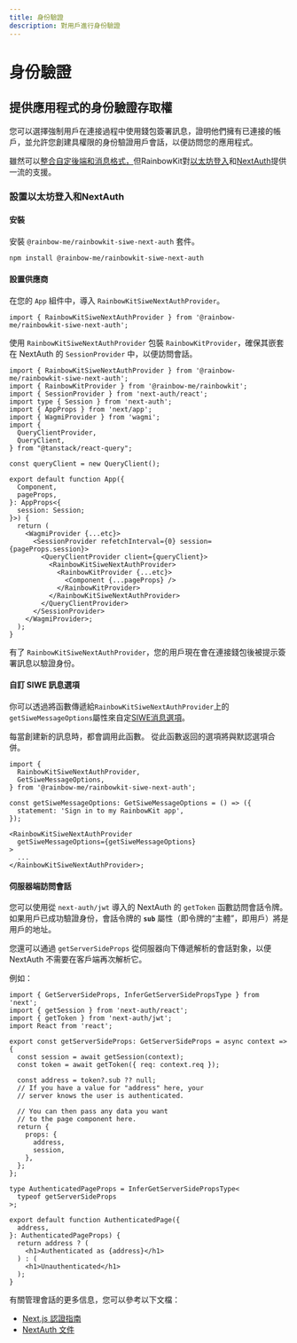 ```yaml
---
title: 身份驗證
description: 對用戶進行身份驗證
---
```


# 身份驗證

## 提供應用程式的身份驗證存取權

您可以選擇強制用戶在連接過程中使用錢包簽署訊息，證明他們擁有已連接的帳戶，並允許您創建具權限的身份驗證用戶會話，以便訪問您的應用程式。

雖然可以[整合自定後端和消息格式，](/docs/custom-authentication)但RainbowKit對[以太坊登入](https://login.xyz)和[NextAuth](https://next-auth.js.org)提供一流的支援。

### 設置以太坊登入和NextAuth

#### 安裝

安裝 `@rainbow-me/rainbowkit-siwe-next-auth` 套件。

```bash
npm install @rainbow-me/rainbowkit-siwe-next-auth
```

#### 設置供應商

在您的 `App` 組件中，導入 `RainbowKitSiweNextAuthProvider`。

```tsx
import { RainbowKitSiweNextAuthProvider } from '@rainbow-me/rainbowkit-siwe-next-auth';
```

使用 `RainbowKitSiweNextAuthProvider` 包裝 `RainbowKitProvider`，確保其嵌套在 NextAuth 的 `SessionProvider` 中，以便訪問會話。

```tsx
import { RainbowKitSiweNextAuthProvider } from '@rainbow-me/rainbowkit-siwe-next-auth';
import { RainbowKitProvider } from '@rainbow-me/rainbowkit';
import { SessionProvider } from 'next-auth/react';
import type { Session } from 'next-auth';
import { AppProps } from 'next/app';
import { WagmiProvider } from 'wagmi';
import {
  QueryClientProvider,
  QueryClient,
} from "@tanstack/react-query";

const queryClient = new QueryClient();

export default function App({
  Component,
  pageProps,
}: AppProps<{
  session: Session;
}>) {
  return (
    <WagmiProvider {...etc}>
      <SessionProvider refetchInterval={0} session={pageProps.session}>
        <QueryClientProvider client={queryClient}>
          <RainbowKitSiweNextAuthProvider>
            <RainbowKitProvider {...etc}>
              <Component {...pageProps} />
            </RainbowKitProvider>
          </RainbowKitSiweNextAuthProvider>
        </QueryClientProvider>
      </SessionProvider>
    </WagmiProvider>;
  );
}
```

有了 `RainbowKitSiweNextAuthProvider`，您的用戶現在會在連接錢包後被提示簽署訊息以驗證身份。

#### 自訂 SIWE 訊息選項

你可以透過將函數傳遞給`RainbowKitSiweNextAuthProvider`上的`getSiweMessageOptions`屬性來自定[SIWE消息選項](https://viem.sh/docs/siwe/utilities/createSiweMessage#parameters)。

每當創建新的訊息時，都會調用此函數。 從此函數返回的選項將與默認選項合併。

```tsx
import {
  RainbowKitSiweNextAuthProvider,
  GetSiweMessageOptions,
} from '@rainbow-me/rainbowkit-siwe-next-auth';

const getSiweMessageOptions: GetSiweMessageOptions = () => ({
  statement: 'Sign in to my RainbowKit app',
});

<RainbowKitSiweNextAuthProvider
  getSiweMessageOptions={getSiweMessageOptions}
>
  ...
</RainbowKitSiweNextAuthProvider>;
```

#### 伺服器端訪問會話

您可以使用從 `next-auth/jwt` 導入的 NextAuth 的 `getToken` 函數訪問會話令牌。 如果用戶已成功驗證身份，會話令牌的 <b>`sub`</b> 屬性（即令牌的“主體”，即用戶）將是用戶的地址。

您還可以通過 `getServerSideProps` 從伺服器向下傳遞解析的會話對象，以便 NextAuth 不需要在客戶端再次解析它。

例如：

```tsx
import { GetServerSideProps, InferGetServerSidePropsType } from 'next';
import { getSession } from 'next-auth/react';
import { getToken } from 'next-auth/jwt';
import React from 'react';

export const getServerSideProps: GetServerSideProps = async context => {
  const session = await getSession(context);
  const token = await getToken({ req: context.req });

  const address = token?.sub ?? null;
  // If you have a value for "address" here, your
  // server knows the user is authenticated.

  // You can then pass any data you want
  // to the page component here.
  return {
    props: {
      address,
      session,
    },
  };
};

type AuthenticatedPageProps = InferGetServerSidePropsType<
  typeof getServerSideProps
>;

export default function AuthenticatedPage({
  address,
}: AuthenticatedPageProps) {
  return address ? (
    <h1>Authenticated as {address}</h1>
  ) : (
    <h1>Unauthenticated</h1>
  );
}
```

有關管理會話的更多信息，您可以參考以下文檔：

- [Next.js 認證指南](https://nextjs.org/docs/authentication)
- [NextAuth 文件](https://next-auth.js.org)

